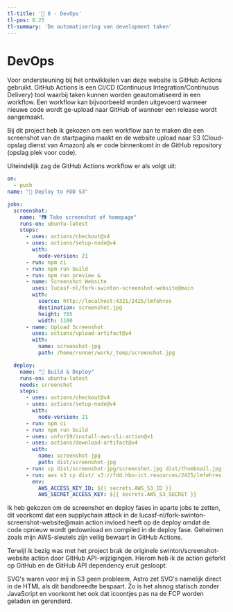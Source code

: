 ```yaml
---
tl-title: '👾 8 - DevOps'
tl-pos: 8.25
tl-summary: 'De automatisering van development taken'
---
```



# DevOps

Voor ondersteuning bij het ontwikkelen van deze website is GitHub Actions gebruikt.
GitHub Actions is een CI/CD (Continuous Integration/Continuous Delivery) tool waarbij
taken kunnen worden geautomatiseerd in een workflow. Een workflow kan bijvoorbeeld worden
uitgevoerd wanneer nieuwe code wordt ge-upload naar GitHub of wanneer een release wordt
aangemaakt.

Bij dit project heb ik gekozen om een workflow aan te maken die een screenshot van de startpagina
maakt en de website upload naar S3 (Cloud-opslag dienst van Amazon) als er code binnenkomt in de
GitHub repository (opslag plek voor code).

Uiteindelijk zag de GitHub Actions workflow er als volgt uit:

```yaml
on:
  - push
name: "🚀 Deploy to FDD S3"

jobs:
  screenshot:
    name: "📷 Take screenshot of homepage"
    runs-on: ubuntu-latest
    steps:
      - uses: actions/checkout@v4
      - uses: actions/setup-node@v4
        with:
          node-version: 21
      - run: npm ci
      - run: npm run build
      - run: npm run preview &
      - name: Screenshot Website
        uses: lucasf-nl/fork-swinton-screenshot-website@main
        with:
          source: http://localhost:4321/2425/lmfehres
          destination: screenshot.jpg
          height: 785
          width: 1100
      - name: Upload Screenshot
        uses: actions/upload-artifact@v4
        with:
          name: screenshot-jpg
          path: /home/runner/work/_temp/screenshot.jpg

  deploy:
    name: "🔧 Build & Deploy"
    runs-on: ubuntu-latest
    needs: screenshot
    steps:
      - uses: actions/checkout@v4
      - uses: actions/setup-node@v4
        with:
          node-version: 21
      - run: npm ci
      - run: npm run build
      - uses: unfor19/install-aws-cli-action@v1
      - uses: actions/download-artifact@v4
        with:
          name: screenshot-jpg
          path: dist/screenshot-jpg
      - run: cp dist/screenshot-jpg/screenshot.jpg dist/thumbnail.jpg
      - run: aws s3 cp dist/ s3://fdd.hbo-ict.resources/2425/lmfehres --recursive
        env:
          AWS_ACCESS_KEY_ID: ${{ secrets.AWS_S3_ID }}
          AWS_SECRET_ACCESS_KEY: ${{ secrets.AWS_S3_SECRET }}
```

Ik heb gekozen om de screenshot en deploy fases in aparte jobs te zetten, dit voorkomt
dat een supplychain attack in de lucasf-nl/fork-swinton-screenshot-website@main action
invloed heeft op de deploy omdat de code opnieuw wordt gedownload en compiled in de
deploy fase. Geheimen zoals mijn AWS-sleutels zijn veilig bewaart in GitHub Actions.

Terwijl ik bezig was met het project brak de originele swinton/screenshot-website action
door GitHub API-wijzigingen. Hierom heb ik de action geforkt op GitHub en de GitHub API
dependency eruit gesloopt.

SVG's waren voor mij in S3 geen probleem, Astro zet SVG's namelijk direct in de HTML
als dit bandbreedte bespaart. Zo is het alsnog statisch zonder JavaScript en voorkomt
het ook dat icoontjes pas na de FCP worden geladen en gerenderd.